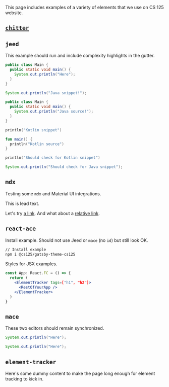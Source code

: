 

This page includes examples of a variety of elements that we use on CS 125 website.

## [`chitter`](/chitter)

## `jeed`

This example should run and include complexity highlights in the gutter.

```java id=java complexity
public class Main {
  public static void main() {
    System.out.println("Here");
  }
}
```

```java snippet
System.out.println("Java snippet!");
```

```java
public class Main {
  public static void main() {
    System.out.println("Java source!");
  }
}
```

```kotlin snippet
println("Kotlin snippet")
```

```kotlin
fun main() {
  println("Kotlin source")
}
```

```kotlin checkForSnippet
println("Should check for Kotlin snippet")
```

```java checkForSnippet
System.out.println("Should check for Java snippet");
```

## `mdx`

Testing some `mdx` and Material UI integrations.

<Lead>

This is lead text.

</Lead>

Let's try [a link](https://cs125.cs.illinois.edu).
And what about a [relative link](/second).

## `react-ace`

Install example. Should not use Jeed or `mace` (no `id`) but still look OK.

```sh id=install
// Install example
npm i @cs125/gatsby-theme-cs125
```

Styles for JSX examples.

```jsx
const App: React.FC = () => {
  return (
    <ElementTracker tags=["h1", "h2"]>
      <RestOfYourApp />
    </ElementTracker>
  )
}
```

## `mace`

These two editors should remain synchronized.

```java id=helloworld snippet
System.out.println("Here");
```

```java id=helloworld snippet
System.out.println("Here");
```

## `element-tracker`

Here's some dummy content to make the page long enough for element tracking to kick in.

<LoremIpsum p={8} />
